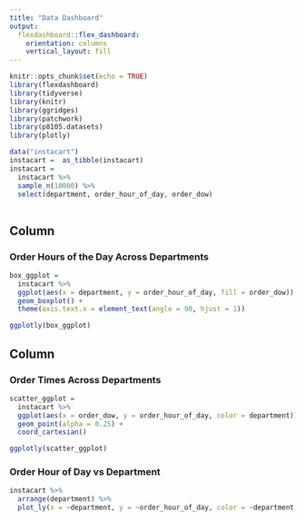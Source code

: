 ```yaml
---
title: "Data Dashboard"
output: 
  flexdashboard::flex_dashboard:
    orientation: columns
    vertical_layout: fill
---
```


```r
knitr::opts_chunk$set(echo = TRUE)
library(flexdashboard)
library(tidyverse)
library(knitr)
library(ggridges)
library(patchwork)
library(p8105.datasets)
library(plotly)
```

```r
data("instacart")
instacart =  as_tibble(instacart)
instacart =
  instacart %>%
  sample_n(10000) %>% 
  select(department, order_hour_of_day, order_dow)
  
```


Column {data-width=650}
-----------------------------------------------------------------------

### Order Hours of the Day Across Departments

```r
box_ggplot = 
  instacart %>%
  ggplot(aes(x = department, y = order_hour_of_day, fill = order_dow)) +
  geom_boxplot() +
  theme(axis.text.x = element_text(angle = 90, hjust = 1))

ggplotly(box_ggplot)
```

Column {data-width=350}
-----------------------------------------------------------------------

### Order Times Across Departments

```r
scatter_ggplot = 
  instacart %>%
  ggplot(aes(x = order_dow, y = order_hour_of_day, color = department)) +
  geom_point(alpha = 0.25) +
  coord_cartesian()

ggplotly(scatter_ggplot)
```

### Order Hour of Day vs Department

```r
instacart %>%
  arrange(department) %>% 
  plot_ly(x = ~department, y = ~order_hour_of_day, color = ~department, type = "bar", colors = "viridis")
```

